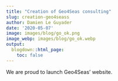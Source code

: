 ```yaml
---
title: "Creation of Geo4Seas consulting"
slug: creation-geo4seass
author: Damien Le Guyader
date: '2020-05-07'
image: images/blog/go_ok.png
image_webp: images/blog/go_ok.webp
output:
  blogdown::html_page:
    toc: false
---
```



We are proud to launch Geo4Seas' website.